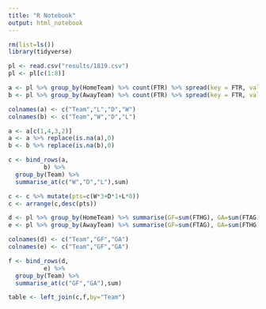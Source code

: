 ```yaml
---
title: "R Notebook"
output: html_notebook
---
```


```r
rm(list=ls())
library(tidyverse)
```

```r
pl <- read.csv("results/1819.csv")
pl <- pl[c(1:8)]

a <- pl %>% group_by(HomeTeam) %>% count(FTR) %>% spread(key = FTR, value= n)
b <- pl %>% group_by(AwayTeam) %>% count(FTR) %>% spread(key = FTR, value= n)

colnames(a) <- c("Team","L","D","W")
colnames(b) <- c("Team","W","D","L")

a <- a[c(1,4,3,2)]
a <- a %>% replace(is.na(a),0)
b <- b %>% replace(is.na(b),0)

c <- bind_rows(a, 
          b) %>% 
  group_by(Team) %>% 
  summarise_at(c("W","D","L"),sum)

c <- c %>% mutate(pts=c(W*3+D*1+L*0))
c <- arrange(c,desc(pts))

d <- pl %>% group_by(HomeTeam) %>% summarise(GF=sum(FTHG), GA=sum(FTAG))
e <- pl %>% group_by(AwayTeam) %>% summarise(GF=sum(FTAG), GA=sum(FTHG))

colnames(d) <- c("Team","GF","GA")
colnames(e) <- c("Team","GF","GA")

f <- bind_rows(d, 
          e) %>% 
  group_by(Team) %>% 
  summarise_at(c("GF","GA"),sum)

table <- left_join(c,f,by="Team")
```

